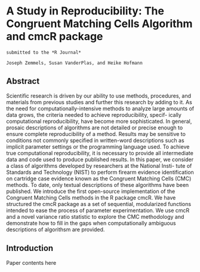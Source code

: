 # A Study in Reproducibility: The Congruent Matching Cells Algorithm and cmcR package

```block
submitted to the *R Journal*
```
```block
Joseph Zemmels, Susan VanderPlas, and Heike Hofmann
```

## Abstract {-}

Scientific research is driven by our ability to use methods, procedures, and materials from
previous studies and further this research by adding to it. As the need for computationally-intensive
methods to analyze large amounts of data grows, the criteria needed to achieve reproducibility, specif-
ically computational reproducibility, have become more sophisticated. In general, prosaic descriptions
of algorithms are not detailed or precise enough to ensure complete reproducibility of a method.
Results may be sensitive to conditions not commonly specified in written-word descriptions such
as implicit parameter settings or the programming language used. To achieve true computational
reproducibility, it is necessary to provide all intermediate data and code used to produce published
results. In this paper, we consider a class of algorithms developed by researchers at the National Insti-
tute of Standards and Technology (NIST) to perform firearm evidence identification on cartridge case
evidence known as the Congruent Matching Cells (CMC) methods. To date, only textual descriptions
of these algorithms have been published. We introduce the first open-source implementation of the
Congruent Matching Cells methods in the R package cmcR. We have structured the cmcR package as
a set of sequential, modularized functions intended to ease the process of parameter experimentation.
We use cmcR and a novel variance ratio statistic to explore the CMC methodology and demonstrate
how to fill in the gaps when computationally ambiguous descriptions of algorithsm are provided.

## Introduction

Paper contents here

